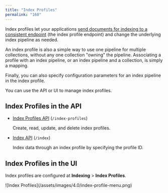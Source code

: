 ```yaml
---
title: "Index Profiles"
permalink: "160"
---
```


Index profiles let your applications
[send documents for indexing to a consistent endpoint](/how-to/865/import-data-with-the-rest-api)
(the index profile endpoint) and change the underlying index pipeline as needed.

An index profile is also a simple way to use one pipeline for multiple collections, without any one collection "owning" the pipeline. Associating a profile with an index pipeline, or an index pipeline and a collection, is simply a mapping.

Finally, you can also specify configuration parameters for an index pipeline in the index profile.

You can use the API or UI to manage index profiles.

## Index Profiles in the API

* [Index Profiles API](/fusion-server/4.2/348/index-profiles-api) (`/index-profiles`)

  Create, read, update, and delete index profiles.
* [Index API](/fusion-server/4.2/350/index-api) (`/index`)

  Index data through an index profile by specifying the profile ID.

## Index Profiles in the UI

Index profiles are configured at **Indexing** > **Index Profiles**.

<Frame>![Index Profiles](/assets/images/4.0/index-profile-menu.png)</Frame>